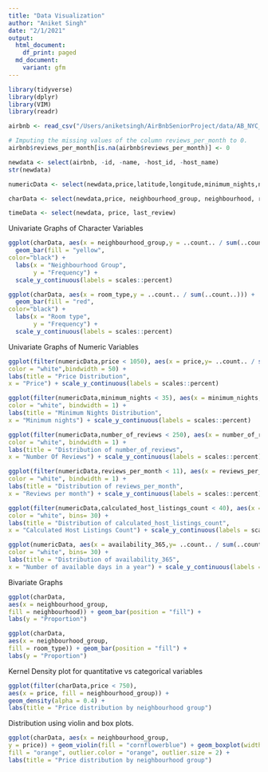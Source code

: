 ```yaml
---
title: "Data Visualization"
author: "Aniket Singh"
date: "2/1/2021"
output:
  html_document:
    df_print: paged
  md_document:
    variant: gfm
---
```


```r
library(tidyverse)
library(dplyr)
library(VIM)
library(readr)
```
```r
airbnb <- read_csv("/Users/aniketsingh/AirBnbSeniorProject/data/AB_NYC_2019.csv")
```


```r
# Imputing the missing values of the column reviews_per_month to 0.
airbnb$reviews_per_month[is.na(airbnb$reviews_per_month)] <- 0

newdata <- select(airbnb, -id, -name, -host_id, -host_name)
str(newdata)

numericData <- select(newdata,price,latitude,longitude,minimum_nights,number_of_reviews,reviews_per_month,calculated_host_listings_count,availability_365)

charData <- select(newdata,price, neighbourhood_group, neighbourhood, room_type)

timeData <- select(newdata, price, last_review)
```

Univariate Graphs of Character Variables

```r
ggplot(charData, aes(x = neighbourhood_group,y = ..count.. / sum(..count..))) + 
  geom_bar(fill = "yellow",
color="black") +
  labs(x = "Neighbourhood Group",
       y = "Frequency") +
  scale_y_continuous(labels = scales::percent)

```


```r
ggplot(charData, aes(x = room_type,y = ..count.. / sum(..count..))) + 
  geom_bar(fill = "red",
color="black") +
  labs(x = "Room type",
       y = "Frequency") +
  scale_y_continuous(labels = scales::percent)
```

Univariate Graphs of Numeric Variables
```r
ggplot(filter(numericData,price < 1050), aes(x = price,y= ..count.. / sum(..count..))) + geom_histogram(fill = "cornflowerblue",
color = "white",bindwidth = 50) +
labs(title = "Price Distribution",
x = "Price") + scale_y_continuous(labels = scales::percent)
```

```r
ggplot(filter(numericData,minimum_nights < 35), aes(x = minimum_nights,y= ..count.. / sum(..count..))) + geom_histogram(fill = "cornflowerblue",
color = "white", bindwidth = 1) +
labs(title = "Minimum Nights Distribution",
x = "Minimum nights") + scale_y_continuous(labels = scales::percent)
```

```r
ggplot(filter(numericData,number_of_reviews < 250), aes(x = number_of_reviews,y= ..count.. / sum(..count..))) + geom_histogram(fill = "cornflowerblue",
color = "white", bindwidth = 1) +
labs(title = "Distribution of number_of_reviews",
x = "Number Of Reviews") + scale_y_continuous(labels = scales::percent)
```

```r
ggplot(filter(numericData,reviews_per_month < 11), aes(x = reviews_per_month,y= ..count.. / sum(..count..))) + geom_histogram(fill = "cornflowerblue",
color = "white", bindwidth = 1) +
labs(title = "Distribution of reviews_per_month",
x = "Reviews per month") + scale_y_continuous(labels = scales::percent)
```
```r
ggplot(filter(numericData,calculated_host_listings_count < 40), aes(x = calculated_host_listings_count,y= ..count.. / sum(..count..))) + geom_histogram(fill = "cornflowerblue",
color = "white", bins= 30) +
labs(title = "Distribution of calculated_host_listings_count",
x = "Calculated Host Listings Count") + scale_y_continuous(labels = scales::percent)
```
```r
ggplot(numericData, aes(x = availability_365,y= ..count.. / sum(..count..))) + geom_histogram(fill = "cornflowerblue",
color = "white", bins= 30) +
labs(title = "Distribution of availability_365",
x = "Number of available days in a year") + scale_y_continuous(labels = scales::percent)
```

Bivariate Graphs
```r
ggplot(charData,
aes(x = neighbourhood_group,
fill = neighbourhood)) + geom_bar(position = "fill") +
labs(y = "Proportion")
```
```r
ggplot(charData,
aes(x = neighbourhood_group,
fill = room_type)) + geom_bar(position = "fill") +
labs(y = "Proportion")
```
Kernel Density plot for quantitative vs categorical variables
```r
ggplot(filter(charData,price < 750),
aes(x = price, fill = neighbourhood_group)) +
geom_density(alpha = 0.4) +
labs(title = "Price distribution by neighbourhood group")
```
Distribution using violin and box plots.
```r
ggplot(charData, aes(x = neighbourhood_group,
y = price)) + geom_violin(fill = "cornflowerblue") + geom_boxplot(width = .01,
fill = "orange", outlier.color = "orange", outlier.size = 2) +
labs(title = "Price distribution by neighbourhood group")
```
